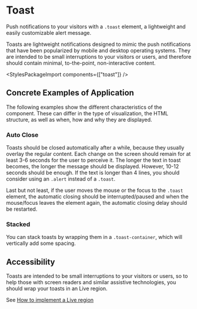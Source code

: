 
<Meta of={ToastStories} />

# Toast

<div className="lead">
  Push notifications to your visitors with a <code>.toast</code> element, a lightweight and easily
  customizable alert message.
</div>

Toasts are lightweight notifications designed to mimic the push notifications that have been popularized by mobile and desktop operating systems.
They are intended to be small interruptions to your visitors or users, and therefore should contain minimal, to-the-point, non-interactive content.

<Canvas sourceState="shown" of={ToastStories.Default} />
<div className="hide-col-default">
  <Controls of={ToastStories.Default} />
</div>

<StylesPackageImport components={["toast"]} />

## Concrete Examples of Application

The following examples show the different characteristics of the component. These can differ in the type of visualization, the HTML structure, as well as when, how and why they are displayed.

### Auto Close

<Canvas of={ToastStories.AutoClose} />

Toasts should be closed automatically after a while, because they usually overlay the regular content.
Each change on the screen should remain for at least 3-6 seconds for the user to perceive it.
The longer the text in toast becomes, the longer the message should be displayed. However, 10-12 seconds should be enough.
If the text is longer than 4 lines, you should consider using an `.alert` instead of a `.toast`.

Last but not least, if the user moves the mouse or the focus to the `.toast` element, the automatic closing should be interrupted/paused and when the mouse/focus leaves the element again, the automatic closing delay should be restarted.

### Stacked

You can stack toasts by wrapping them in a `.toast-container`, which will vertically add some spacing.

<Canvas of={ToastStories.Stacked} />

## Accessibility

Toasts are intended to be small interruptions to your visitors or users, so to help those with screen readers and similar assistive technologies, you should wrap your toasts in an Live region.

See [How to implement a Live region](/?path=/docs/46da78e8-e83b-4ca1-aaf6-bbc662efef14--docs#live-region)
